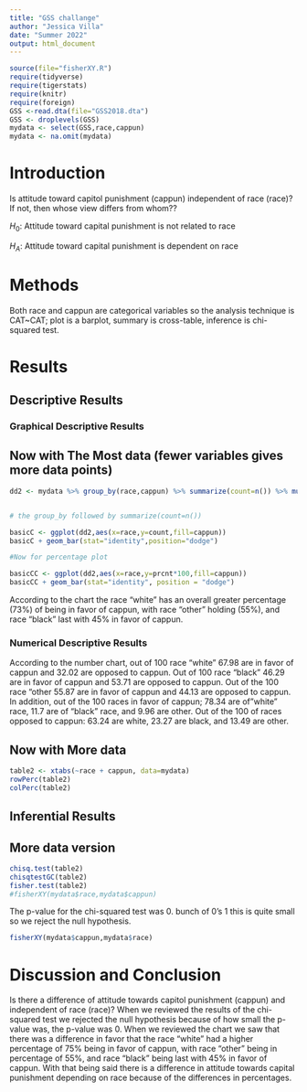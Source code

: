 ```yaml
---
title: "GSS challange"
author: "Jessica Villa"
date: "Summer 2022"
output: html_document
---
```








```r
source(file="fisherXY.R")
require(tidyverse)
require(tigerstats)
require(knitr)
require(foreign)
GSS <-read.dta(file="GSS2018.dta")
GSS <- droplevels(GSS)
mydata <- select(GSS,race,cappun)
mydata <- na.omit(mydata)
```

# Introduction

<!--In this section you explain what you are trying to show.  Where did the data come from?  What is the research or other question you are trying to answer?.  If you skimp in this section expect to be marked down in your grade. Paint a picture of the project a couple of paragraphs is expected!-->

Is attitude toward capitol punishment (cappun) independent of race (race)?
If not, then whose view differs from whom??

$H_0$: Attitude toward capital punishment is not related to race  

$H_A$: Attitude toward capital punishment is dependent on race  


# Methods

<!--Decide on your methods:  use "variable analysis" or other appropriate descriptors.  Make sure to choose at least one graphical method and at least one numerical method. Discuss what data manipulations may be needed for example subsetting or other binning procedures and what sort of graphical displays and inferential tools will be used!-->

Both race and cappun are categorical variables so the analysis technique is CAT~CAT; plot is a barplot, summary is cross-table, inference is chi-squared test.  


# Results

<!--Divide this section into two sub-sections:  One for your descriptive  results and one for your inferential results.!-->

## Descriptive Results

### Graphical Descriptive Results

<!--Graphical results here.  Make sure to show your code.  Provide appropriate labels for axes, giving units if possible, and provide a good title for the graph, too.  Use the graphical results to describe the patterns if any that exist in the data as focused toward the research question. Bottom line is to explain the features of the graph that are relevant to conforming or departing to what is expected by your null hypothesis !-->



## Now with The Most data (fewer variables gives more data points)

```r
dd2 <- mydata %>% group_by(race,cappun) %>% summarize(count=n()) %>% mutate(prcnt=count/sum(count))


# the group_by followed by summarize(count=n())

basicC <- ggplot(dd2,aes(x=race,y=count,fill=cappun))
basicC + geom_bar(stat="identity",position="dodge")

#Now for percentage plot

basicCC <- ggplot(dd2,aes(x=race,y=prcnt*100,fill=cappun)) 
basicCC + geom_bar(stat="identity", position = "dodge")
```

According to the chart the race "white" has an overall greater percentage (73%) of being in favor of cappun, with race "other" holding (55%), and race "black" last with 45% in favor of cappun.  


### Numerical Descriptive Results

<!--Numerical results go here. Use the numerical results to describe the patterns if any that exist in the data as focused toward the research question!-->


According to the number chart, out of 100 race "white" 67.98 are in favor of cappun and 32.02 are opposed to cappun. Out of 100 race "black" 46.29 are in favor of cappun and 53.71 are opposed to cappun. Out of the 100 race "other 55.87 are in favor of cappun and 44.13 are opposed to cappun. In addition, out of the 100 races in favor of cappun; 78.34 are of "white" race, 11.7 are of "black" race, and 9.96 are other. Out of the 100 of races opposed to cappun: 63.24 are white, 23.27 are black, and 13.49 are other.  


## Now with More data

```r
table2 <- xtabs(~race + cappun, data=mydata)
rowPerc(table2)
colPerc(table2)
```



## Inferential Results

<!--State hypothesis clearly.  Make sure your discussion of the inferential test covers all the aspects that the test output produces, such as test statistic, p-value etc.  Make a decision about the null hypothesis, explain the assumptions on which the selected test/procedure was based, and why the chosen procedure satisfys the assumptions and is appropriate to answer the research question!-->

 


## More data version

```r
chisq.test(table2)
chisqtestGC(table2)
fisher.test(table2)
#fisherXY(mydata$race,mydata$cappun)
```

The p-value for the chi-squared test was 0. bunch of 0's 1 this is quite small so we reject the null hypothesis. 

```r
fisherXY(mydata$cappun,mydata$race)
```
 

# Discussion and Conclusion

<!--Discussion and conclusion here.  If you found a relationship be sure to consider whether the relationship occurs because one of the variavbles causes the other, or whether they perhasps are related for some other reason.  Watch the chapter 6 videos from the GeorgeTown videos collection.!-->

Is there a difference of attitude towards capitol punishment (cappun) and independent of race (race)? When we reviewed the results of the chi-squared test we rejected the null hypothesis because of how small the p-value was, the p-value was 0. When we reviewed the chart we saw that there was a difference in favor that the race "white" had a higher percentage of 75% being in favor of cappun, with race "other" being in percentage of 55%, and race "black" being last with 45% in favor of cappun. With that being said there is a difference in attitude towards capital punishment depending on race because of the differences in percentages.    
  